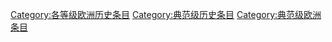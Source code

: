 {{catmore1|[[WikiProject:欧洲历史|WikiProject:欧洲历史]]}}
{{Articles by Quality|topic=欧洲历史|project=欧洲历史|format=TOC}}
{{empty category}}

[[Category:各等级欧洲历史条目|Category:各等级欧洲历史条目]]
[[Category:典范级历史条目|Category:典范级历史条目]]
[[Category:典范级欧洲条目|Category:典范级欧洲条目]]
